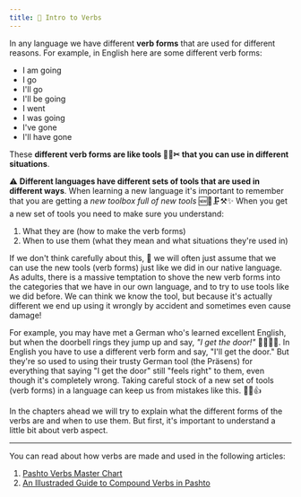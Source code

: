 ```yaml
---
title: 🧰 Intro to Verbs
---
```



In any language we have different **verb forms** that are used for different reasons. For example, in English here are some different verb forms:

- I am going
- I go
- I'll go
- I'll be going
- I went
- I was going
- I've gone
- I'll have gone

These **different verb forms are like tools 🔨🔧✂ that you can use in different situations**. 

⚠ **Different languages have different sets of tools that are used in different ways**. When learning a new language it's important to remember that you are getting a _new toolbox full of new tools_ 🆕🧰🗜⚒✨ When you get a new set of tools you need to make sure you understand:

1. What they are (how to make the verb forms)
2. When to use them (what they mean and what situations they're used in)

If we don't think carefully about this, 🤔 we will often just assume that we can use the new tools (verb forms) just like we did in our native language. As adults, there is a massive temptation to shove the new verb forms into the categories that we have in our own language, and to try to use tools like we did before. We can think we know the tool, but because it's actually different we end up using it wrongly by accident and sometimes even cause damage!

For example, you may have met a German who's learned excellent English, but when the doorbell rings they jump up and say, _"I get the door!"_ 🔔🚪🏃‍♂️. In English you have to use a different verb form and say, "I'll get the door." But they're so used to using their trusty German tool (the Präsens) for everything that saying "I get the door" still "feels right" to them, even though it's completely wrong. Taking careful stock of a new set of tools (verb forms) in a language can keep us from mistakes like this. 🧰🤓👍

In the chapters ahead we will try to explain what the different forms of the verbs are and when to use them. But first, it's important to understand a little bit about <Link to="/verbs/verb-aspect/">verb aspect</Link>.

---

You can read about how verbs are made and used in the following articles:

1. [Pashto Verbs Master Chart](https://www.lingdocs.com/blog/pashto-verbs-master-chart)
2. [An Illustraded Guide to Compound Verbs in Pashto](https://www.lingdocs.com/blog/pashto-compound-verbs)
